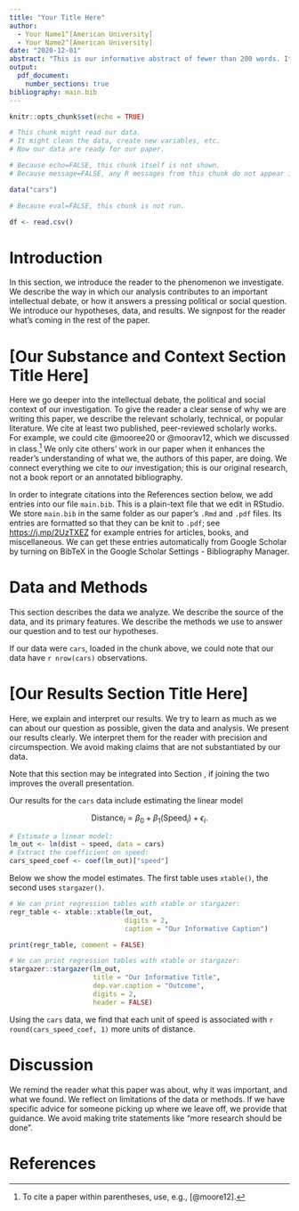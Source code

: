 ```yaml
---
title: "Your Title Here"
author: 
  - Your Name1^[American University]
  - Your Name2^[American University]
date: "2020-12-01"
abstract: "This is our informative abstract of fewer than 200 words. It describes what we investigate, how we investigate it, and what we find."
output: 
  pdf_document:
    number_sections: true
bibliography: main.bib
---
```


```r
knitr::opts_chunk$set(echo = TRUE)
```

```r
# This chunk might read our data.
# It might clean the data, create new variables, etc.
# Now our data are ready for our paper.

# Because echo=FALSE, this chunk itself is not shown.
# Because message=FALSE, any R messages from this chunk do not appear in our paper.

data("cars")
```

```r
# Because eval=FALSE, this chunk is not run.

df <- read.csv()
```


# Introduction

In this section, we introduce the reader to the phenomenon we investigate. We describe the way in which our analysis contributes to an important intellectual debate, or how it answers a pressing political or social question. We introduce our hypotheses, data, and results. We signpost for the reader what's coming in the rest of the paper.


# [Our Substance and Context Section Title Here]

Here we go deeper into the intellectual debate, the political and social context of our investigation. To give the reader a clear sense of why we are writing this paper, we describe the relevant scholarly, technical, or popular literature.  We cite at least two published, peer-reviewed scholarly works. For example, we could cite @mooree20 or @moorav12, which we discussed in class.^[To cite a paper within parentheses, use, e.g., [@moore12].] We only cite others' work in our paper when it enhances the reader's understanding of what we, the authors of this paper, are doing.  We connect everything we cite to _our_ investigation; this is our original research, not a book report or an annotated bibliography.

In order to integrate citations into the References section below, we add entries into our file `main.bib`. This is a plain-text file that we edit in RStudio. We store `main.bib` in the same folder as our paper's `.Rmd` and `.pdf` files. Its entries are formatted so that they can be knit to `.pdf`; see [https://j.mp/2UzTXEZ](https://www.overleaf.com/learn/latex/Bibliography_management_with_bibtex#The_bibliography_file) for example entries for articles, books, and miscellaneous. We can get these entries automatically from Google Scholar by turning on BibTeX in the Google Scholar Settings - Bibliography Manager.

# Data and Methods
\label{section:data}

This section describes the data we analyze. We describe the source of the data, and its primary features. We describe the methods we use to answer our question and to test our hypotheses.

If our data were `cars`, loaded in the chunk above, we could note that our data have `r nrow(cars)` observations.

# [Our Results Section Title Here]

Here, we explain and interpret our results. We try to learn as much as we can about our question as possible, given the data and analysis. We present our results clearly. We interpret them for the reader with precision and circumspection. We avoid making claims that are not substantiated by our data.

Note that this section may be integrated into Section \ref{section:data}, if joining the two improves the overall presentation.

Our results for the `cars` data include estimating the linear model 

$$\text{Distance}_i = \beta_0 + \beta_1 (\text{Speed}_i) + \epsilon_i.$$

```r
# Estimate a linear model:
lm_out <- lm(dist ~ speed, data = cars)
# Extract the coefficient on speed:
cars_speed_coef <- coef(lm_out)["speed"]
```

Below we show the model estimates. The first table uses `xtable()`, the second uses `stargazer()`.

```r
# We can print regression tables with xtable or stargazer:
regr_table <- xtable::xtable(lm_out,
                             digits = 2,
                             caption = "Our Informative Caption")

print(regr_table, comment = FALSE)
```

```r
# We can print regression tables with xtable or stargazer:
stargazer::stargazer(lm_out, 
                     title = "Our Informative Title",
                     dep.var.caption = "Outcome",
                     digits = 2,
                     header = FALSE)
```

Using the `cars` data, we find that each unit of speed is associated with `r round(cars_speed_coef, 1)` more units of distance.

# Discussion

We remind the reader what this paper was about, why it was important, and what we found. We reflect on limitations of the data or methods. If we have specific advice for someone picking up where we leave off, we provide that guidance. We avoid making trite statements like "more research should be done".

# References 




